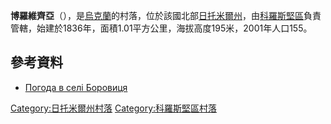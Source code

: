{{coord|50|54|30|N|28|28|24|E|scale:30000|display=title}}

'''博羅維齊亞'''（{{lang-uk|Боровиця}}），是[[烏克蘭|烏克蘭]]的村落，位於該國北部[[日托米爾州|日托米爾州]]，由[[科羅斯堅區|科羅斯堅區]]負責管轄，始建於1836年，面積1.01平方公里，海拔高度195米，2001年人口155。

==參考資料==
* [http://weather.in.ua/ua/zhitomirskaja/1839 Погода в селі Боровиця] {{Wayback|url=http://weather.in.ua/ua/zhitomirskaja/1839 |date=20111219162741 }}

{{DEFAULTSORT:Боровиця}}
[[Category:日托米爾州村落|Category:日托米爾州村落]]
[[Category:科羅斯堅區村落|Category:科羅斯堅區村落]]


{{Zhytomyr-geo-stub}}